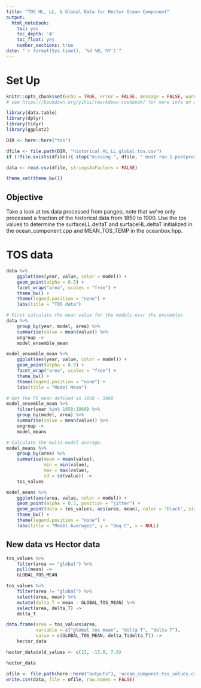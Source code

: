 ```yaml
---
title: "TOS HL, LL, & Global Data for Hector Ocean Component"
output:
  html_notebook:
    toc: yes
    toc_depth: '4'
    toc_float: yes
    number_sections: true
date: "`r format(Sys.time(), '%d %B, %Y')`"
---
```


# Set Up 
```r
knitr::opts_chunk$set(echo = TRUE, error = FALSE, message = FALSE, warning = FALSE)
# see https://bookdown.org/yihui/rmarkdown-cookbook/ for more info on markdowns
```

```r
library(data.table)
library(dplyr)
library(tidyr)
library(ggplot2)

DIR <- here::here("tos")

dfile <- file.path(DIR, "historical_HL_LL_global_tos.csv")
if (!file.exists(dfile)){ stop("missing ", dfile, " must run 1.postprocessing.R")}

data <- read.csv(dfile, stringsAsFactors = FALSE)

theme_set(theme_bw())
```

## Objective 

Take a look at tos data processed from pangeo, note that we've only processed a fraction of the historical data from 1850 to 1900. Use the tos values to determine the surfaceLL.deltaT and surfaceHL.deltaT initialized in the ocean_component.cpp and MEAN_TOS_TEMP in the oceanbox.hpp.  


# TOS data 

```r
data %>%
    ggplot(aes(year, value, color = model)) +
    geom_point(alpha = 0.5) +
    facet_wrap("area", scales = "free") +
    theme_bw() +
    theme(legend.position = "none") +
    labs(title = "TOS data")
```


```r
# First calculate the mean value for the models over the ensembles
data %>%
    group_by(year, model, area) %>%
    summarise(value = mean(value)) %>%
    ungroup ->
    model_ensemble_mean

model_ensemble_mean %>%
    ggplot(aes(year, value, color = model)) +
    geom_point(alpha = 0.5) +
    facet_wrap("area", scales = "free") +
    theme_bw() +
    theme(legend.position = "none") +
    labs(title = "Model Mean")
```


```r
# Get the PI mean defined as 1850 - 1860
model_ensemble_mean %>%
    filter(year %in% 1850:1860) %>%
    group_by(model, area) %>%
    summarise(value = mean(value)) %>%
    ungroup ->
    model_means

# Calculate the multi-model average.
model_means %>%
    group_by(area) %>%
    summarise(mean = mean(value),
              min = min(value),
              max = max(value),
              sd = sd(value)) ->
    tos_values
```


```r
model_means %>%
    ggplot(aes(area, value, color = model)) +
    geom_point(alpha = 0.5, position = "jitter") +
    geom_point(data = tos_values, aes(area, mean), color = "black", size = 2, alpha = 0.7) +
    theme_bw() +
    theme(legend.position = "none") +
    labs(title = "Model Averages", y = "deg C", x = NULL)
```
## New data vs Hector data

```r
tos_values %>%
    filter(area == "global") %>%
    pull(mean) ->
    GLOBAL_TOS_MEAN

tos_values %>%
    filter(area != "global") %>%
    select(area, mean) %>%
    mutate(delta_T = mean - GLOBAL_TOS_MEAN) %>%
    select(area, delta_T) ->
    delta_T

data.frame(area = tos_values$area,
           variable = c("global tos mean", "delta T", "delta T"),
           value = c(GLOBAL_TOS_MEAN, delta_T$delta_T)) ->
    hector_data

hector_data$old_values <- c(15, -13.0, 7.0)

hector_data
```


```r
ofile <- file.path(here::here("outputs"), 'ocean_componet-tos_values.csv')
write.csv(data, file = ofile, row.names = FALSE)
```

